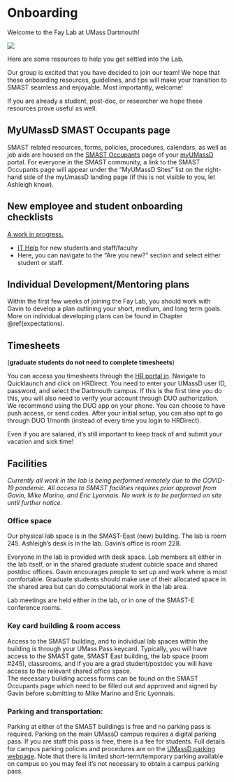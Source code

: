 # Onboarding {#onboarding}

Welcome to the Fay Lab at UMass Dartmouth!

![](img/forestgump.gif)

Here are some resources to help you get settled into the Lab.  

Our group is excited that you have decided to join our team! We hope that these onboarding resources, guidelines, and tips will make your transition to SMAST seamless and enjoyable. Most importantly, welcome!  

If you are already a student, post-doc, or researcher we hope these resources prove useful as well.  

## MyUMassD SMAST Occupants page

SMAST related resources, forms, policies, procedures, calendars, as well as job aids are housed on the [SMAST Occupants](https://my.umassd.edu/group/smast-occupants) page of your [myUMassD](https://my.umassd.edu) portal. For everyone in the SMAST community, a link to the SMAST Occupants page will appear under the "MyUMassD Sites" list on the right-hand side of the myUmassD landing page (if this is not visible to you, let Ashleigh know).  

## New employee and student onboarding checklists
[A work in progress.](https://docs.google.com/document/d/1ETgvSJ2ccryVKiEFZPPxgGKP50OxAyPuXed-eNCgQd8/edit?usp=sharing)

* [IT Help](https://www.umassd.edu/cits/help/) for new students and staff/faculty
- Here, you can navigate to the "Are you new?" section and select either student or staff. 

## Individual Development/Mentoring plans

Within the first few weeks of joining the Fay Lab, you should work with Gavin to develop a plan outlining your short, medium, and long term goals. More on individual developing plans can be found in Chapter \@ref(expectations).

## Timesheets

(__graduate students do not need to complete timesheets__)

You can access you timesheets through the [HR portal in](https://my.umassd.edu/). Navigate to Quicklaunch and click on HRDirect. You need to enter your UMassD user ID, password, and select the Dartmouth campus. If this is the first time you do this, you will also need to verify your account through DUO authorization. We recommend using the DUO app on your phone. You can choose to have push access, or send codes. After your initial setup, you can also opt to go through DUO 1/month (instead of every time you login to HRDirect).   

Even if you are salaried, it's still important to keep track of and submit your vacation and sick time!


## Facilities

_Currently all work in the lab is being performed remotely due to the COVID-19 pandemic. All access to SMAST facilities requires prior approval from Gavin, Mike Marino, and Eric Lyonnais. No work is to be performed on site until further notice._ 

### Office space

Our physical lab space is in the SMAST-East (new) building. The lab is room 245. Ashleigh's desk is in the lab. Gavin's office is room 228.  

Everyone in the lab is provided with desk space. Lab members sit either in the lab itself, or in the shared graduate student cubicle space and shared postdoc offices. Gavin encourages people to set up and work where is most comfortable. Graduate students should make use of their allocated space in the shared area but can do computational work in the lab area.  

Lab meetings are held either in the lab, or in one of the SMAST-E conference rooms.

### Key card building & room access

Access to the SMAST building, and to individual lab spaces within the building is through your UMass Pass keycard. Typically, you will have access to the SMAST gate, SMAST East building, the lab space (room #245), classrooms, and if you are a grad student/postdoc you will have access to the relevant shared office space.  
The necessary building access forms can be found on the SMAST Occupants page which need to be filled out and approved and signed by Gavin before submitting to Mike Marino and Eric Lyonnais.  

### Parking and transportation: 
Parking at either of the SMAST buildings is free and no parking pass is required. Parking on the main UMassD campus requires a  digital parking pass. If you are staff this pass is free, there is a fee for students. Full details for campus parking policies and procedures are on the [UMassD parking webpage](https://www.umassd.edu/parking/). Note that there is limited short-term/temporary parking available on campus so you may feel it's not necessary to obtain a campus parking pass.
